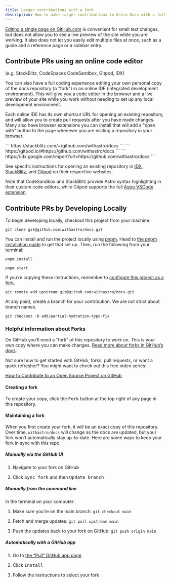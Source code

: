 ```yaml
---
title: Larger contributions with a fork
description: How to make larger contributions to Astro Docs with a fork of the project.
---
```


[Editing a single page on GitHub.com](/first-time/edit-single-page/) is convenient for small text changes, but does not allow you to see a live preview of the site while you are working. It also does not let you easily edit multiple files at once, such as a guide and a reference page or a sidebar entry.

## Contribute PRs using an online code editor 

(e.g. StackBlitz, CodeSpaces CodeSandbox, Gitpod, IDX)

You can also have a full coding experience editing your own personal copy of the docs repository (a "fork") in an online IDE (integrated development environment). This will give you a code editor in the browser and a live preview of your site while you work without needing to set up any local development environment.

Each online IDE has its own shortcut URL for opening an existing repository, and will allow you to create pull requests after you have made changes. Many also have browser extensions you can install that will add a "open with" button to the page whenever you are visiting a repository in your browser.

<Tabs>
  <TabItem label="StackBlitz">
  ```
  https://stackblitz.com/~/github.com/withastro/docs
  ```
  </TabItem>
  <TabItem label="Gitpod">
  ```
  https://gitpod.io/#https://github.com/withastro/docs
  ```
  </TabItem>
  <TabItem label="IDX">
  ```
  https://idx.google.com/import?url=https://github.com/withastro/docs
  ```
  </TabItem>
</Tabs>

See specific instructions for opening an existing repository in [IDX](https://developers.google.com/idx/guides/open-in-idx), [StackBlitz](https://developer.stackblitz.com/docs/platform/importing-projects/#import-from-github), and [Gitpod](https://www.gitpod.io/docs/getting-started#start-your-first-workspace) on their respective websites.

Note that CodeSandbox and StackBlitz provide Astro syntax highlighting in their custom code editors, while Gitpod supports the full [Astro VSCode extension](https://docs.astro.build/en/editor-setup/#vs-code).

## Contribute PRs by Developing Locally

To begin developing locally, checkout this project from your machine.

```shell
git clone git@github.com:withastro/docs.git
```

You can install and run the project locally using [pnpm](https://pnpm.io/). Head to [the pnpm installation guide](https://pnpm.io/installation) to get that set up. Then, run the following from your terminal:

```shell
pnpm install

pnpm start
```

If you’re copying these instructions, remember to [configure this project as a fork](https://docs.github.com/en/pull-requests/collaborating-with-pull-requests/working-with-forks/configuring-a-remote-repository-for-a-fork).

```shell
git remote add upstream git@github.com:withastro/docs.git
```

At any point, create a branch for your contribution.
We are not strict about branch names.

```shell
git checkout -b add/partial-hydration-typo-fix
```

### Helpful information about Forks

On GitHub you’ll need a “fork” of this repository to work on. This is your own copy where you can make changes. [Read more about forks in GitHub’s docs](https://guides.github.com/activities/forking/).

Not sure how to get started with GitHub, forks, pull requests, or want a quick refresher? You might want to check out this free video series:

[How to Contribute to an Open Source Project on GitHub](https://egghead.io/courses/how-to-contribute-to-an-open-source-project-on-github)

#### Creating a fork
To create your copy, click the <kbd>Fork</kbd> button at the top right of any page in this repository.

#### Maintaining a fork
When you first create your fork, it will be an exact copy of this repository. Over time, `withastro/docs` will change as the docs are updated, but your fork won’t automatically stay up-to-date. Here are some ways to keep your fork in sync with this repo.

##### Manually via the GitHub UI

<Steps>

1. Navigate to your fork on GitHub

2. Click <kbd>Sync fork</kbd> and then <kbd>Update branch</kbd>

</Steps>

##### Manually from the command line
In the terminal on your computer:

<Steps>

1. Make sure you’re on the main branch: `git checkout main`

2. Fetch and merge updates: `git pull upstream main`

3. Push the updates back to your fork on GitHub: `git push origin main`

</Steps>

##### Automatically with a GitHub app

<Steps>

1. Go to [the “Pull” GitHub app page](https://github.com/apps/pull)

2. Click <kbd>Install</kbd>

3. Follow the instructions to select your fork

</Steps>

